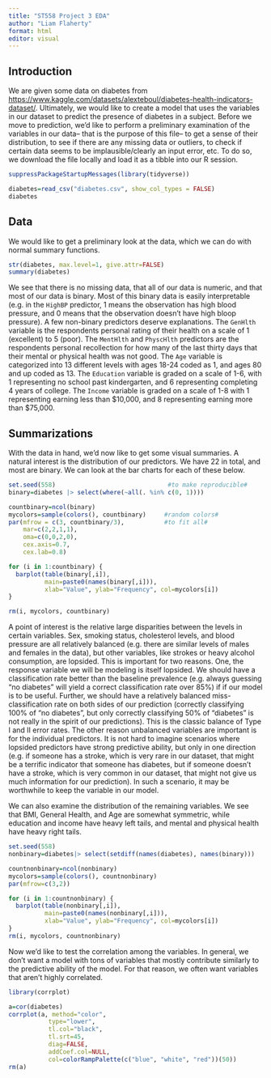 ```yaml
---
title: "ST558 Project 3 EDA"
author: "Liam Flaherty"
format: html
editor: visual
---
```


## Introduction

We are given some data on diabetes from <https://www.kaggle.com/datasets/alexteboul/diabetes-health-indicators-dataset/>. Ultimately, we would like to create a model that uses the variables in our dataset to predict the presence of diabetes in a subject. Before we move to prediction, we'd like to perform a preliminary examination of the variables in our data-- that is the purpose of this file-- to get a sense of their distribution, to see if there are any missing data or outliers, to check if certain data seems to be implausible/clearly an input error, etc.  To do so, we download the file locally and load it as a tibble into our R session.

```r
suppressPackageStartupMessages(library(tidyverse))

diabetes=read_csv("diabetes.csv", show_col_types = FALSE)
diabetes
```

## Data

We would like to get a preliminary look at the data, which we can do with normal summary functions. 

```r
str(diabetes, max.level=1, give.attr=FALSE)
summary(diabetes)
```

We see that there is no missing data, that all of our data is numeric, and that most of our data is binary. Most of this binary data is easily interpretable (e.g. in the `HighBP` predictor, 1 means the observation has high blood pressure, and 0 means that the observation doesn't have high bloop pressure). A few non-binary predictors deserve explanations. The `GenHlth` variable is the respondents personal rating of their health on a scale of 1 (excellent) to 5 (poor). The `MentHlth` and `PhyscHlth` predictors are the respondents personal recollection for how many of the last thirty days that their mental or physical health was not good. The `Age` variable is categorized into 13 different levels with ages 18-24 coded as 1, and ages 80 and up coded as 13. The `Education` variable is graded on a scale of 1-6, with 1 representing no school past kindergarten, and 6 representing completing 4 years of college. The `Income` variable is graded on a scale of 1-8 with 1 representing earning less than \$10,000, and 8 representing earning more than \$75,000.

## Summarizations

With the data in hand, we'd now like to get some visual summaries. A natural interest is the distribution of our predictors. We have 22 in total, and most are binary. We can look at the bar charts for each of these below.


```r
set.seed(558)                               #to make reproducible#
binary=diabetes |> select(where(~all(. %in% c(0, 1))))

countbinary=ncol(binary)
mycolors=sample(colors(), countbinary)     #random colors#
par(mfrow = c(3, countbinary/3),           #to fit all#
    mar=c(2,2,1,1),
    oma=c(0,0,2,0),
    cex.axis=0.7,
    cex.lab=0.8)            

for (i in 1:countbinary) {
  barplot(table(binary[,i]),
          main=paste0(names(binary[,i])),
          xlab="Value", ylab="Frequency", col=mycolors[i])
}

rm(i, mycolors, countbinary)
```
A point of interest is the relative large disparities between the levels in certain variables. Sex, smoking status, cholesterol levels, and blood pressure are all relatively balanced (e.g. there are similar levels of males and females in the data), but other variables, like strokes or heavy alcohol consumption, are lopsided. This is important for two reasons. One, the response variable we will be modeling is itself lopsided. We should have a classification rate better than the baseline prevalence (e.g. always guessing "no diabetes" will yield a correct classification rate over 85%) if if our model is to be useful. Further, we should have a relatively balanced miss-classification rate on both sides of our prediction (correctly classifying 100\% of "no diabetes", but only correctly classifying 50\% of "diabetes" is not really in the spirit of our predictions). This is the classic balance of Type I and II error rates. The other reason unbalanced variables are important is for the individual predictors. It is not hard to imagine scenarios where lopsided predictors have strong predictive ability, but only in one direction (e.g. if someone has a stroke, which is very rare in our dataset, that might be a terrific indicator that someone has diabetes, but if someone doesn't have a stroke, which is very common in our dataset, that might not give us much information for our prediction). In such a scenario, it may be worthwhile to keep the variable in our model.

We can also examine the distribution of the remaining variables. We see that BMI, General Health, and Age are somewhat symmetric, while education and income have heavy left tails, and mental and physical health have heavy right tails. 

```r
set.seed(558) 
nonbinary=diabetes|> select(setdiff(names(diabetes), names(binary)))

countnonbinary=ncol(nonbinary)
mycolors=sample(colors(), countnonbinary)
par(mfrow=c(3,2))

for (i in 1:countnonbinary) {
  barplot(table(nonbinary[,i]),
          main=paste0(names(nonbinary[,i])),
          xlab="Value", ylab="Frequency", col=mycolors[i])
}
rm(i, mycolors, countnonbinary)
```

Now we'd like to test the correlation among the variables. In general, we don't want a model with tons of variables that mostly contribute similarly to the predictive ability of the model. For that reason, we often want variables that aren't highly correlated.

```r
library(corrplot)

a=cor(diabetes)
corrplot(a, method="color", 
           type="lower", 
           tl.col="black", 
           tl.srt=45, 
           diag=FALSE,
           addCoef.col=NULL,
           col=colorRampPalette(c("blue", "white", "red"))(50))
rm(a)
```